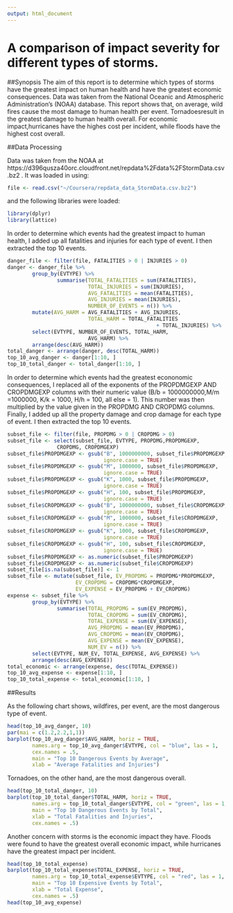 ```yaml
---
output: html_document
---
```

A comparison of impact severity for different types of storms.
===============================================================

##Synopsis
The aim of this report is to determine which types of storms have the greatest
impact on human health and have the greatest economic consequences. Data was 
taken from the National Oceanic and Atmospheric Administration's (NOAA) 
database.  This report shows that, on average, wild fires cause the most damage to human health per event.  Tornadoesresult in the greatest damage to human health overall.  For economic impact,hurricanes have the highes cost per incident, while floods have the highest cost overall.

##Data Processing

Data was taken from the NOAA at https://d396qusza40orc.cloudfront.net/repdata%2Fdata%2FStormData.csv.bz2 .  It was loaded in using:
```r
file <- read.csv("~/Coursera/repdata_data_StormData.csv.bz2")
```
and the following libraries were loaded:
```r
library(dplyr)
library(lattice)
```
In order to determine which events had the greatest impact to human health,
I added up all fatalities and injuries for each type of event.  I then extracted
the top 10 events.
```r
danger_file <- filter(file, FATALITIES > 0 | INJURIES > 0)
danger <- danger_file %>%
        group_by(EVTYPE) %>%
                summarise(TOTAL_FATALITIES = sum(FATALITIES),
                          TOTAL_INJURIES = sum(INJURIES),
                          AVG_FATALITIES = mean(FATALITIES),
                          AVG_INJURIES = mean(INJURIES),
                          NUMBER_OF_EVENTS = n()) %>%
        mutate(AVG_HARM = AVG_FATALITIES + AVG_INJURIES,
                          TOTAL_HARM = TOTAL_FATALITIES
                                                + TOTAL_INJURIES) %>%
        select(EVTYPE, NUMBER_OF_EVENTS, TOTAL_HARM, 
                          AVG_HARM) %>%
        arrange(desc(AVG_HARM))
total_danger <- arrange(danger, desc(TOTAL_HARM))
top_10_avg_danger <- danger[1:10, ] 
top_10_total_danger <- total_danger[1:10, ]
```

In order to determine which events had the greatest econonomic consequences,
I replaced all of the exponents of the PROPDMGEXP AND CROPDMGEXP columns with their numeric value (B/b = 1000000000,M/m =1000000, K/k = 1000, H/h = 100, all else = 1).  This number was then multiplied by the value given in the PROPDMG AND CROPDMG columns.  Finally, I added up all the property damage and crop damage for each type of event.  I then extracted the top 10 events.
```r
subset_file <- filter(file, PROPDMG > 0 | CROPDMG > 0)
subset_file <- select(subset_file, EVTYPE, PROPDMG,PROPDMGEXP,
                CROPDMG, CROPDMGEXP)
subset_file$PROPDMGEXP <- gsub("B", 1000000000, subset_file$PROPDMGEXP, 
                               ignore.case = TRUE)
subset_file$PROPDMGEXP <- gsub("M", 1000000, subset_file$PROPDMGEXP, 
                               ignore.case = TRUE)
subset_file$PROPDMGEXP <- gsub("K", 1000, subset_file$PROPDMGEXP, 
                               ignore.case = TRUE)
subset_file$PROPDMGEXP <- gsub("H", 100, subset_file$PROPDMGEXP, 
                               ignore.case = TRUE)
subset_file$CROPDMGEXP <- gsub("B", 1000000000, subset_file$CROPDMGEXP, 
                               ignore.case = TRUE)
subset_file$CROPDMGEXP <- gsub("M", 1000000, subset_file$CROPDMGEXP, 
                               ignore.case = TRUE)
subset_file$CROPDMGEXP <- gsub("K", 1000, subset_file$CROPDMGEXP, 
                               ignore.case = TRUE)
subset_file$CROPDMGEXP <- gsub("H", 100, subset_file$CROPDMGEXP, 
                               ignore.case = TRUE)
subset_file$PROPDMGEXP <- as.numeric(subset_file$PROPDMGEXP)
subset_file$CROPDMGEXP <- as.numeric(subset_file$CROPDMGEXP)
subset_file[is.na(subset_file)] <- 1
subset_file <- mutate(subset_file, EV_PROPDMG = PROPDMG*PROPDMGEXP,
                      EV_CROPDMG = CROPDMG*CROPDMGEXP,
                      EV_EXPENSE = EV_PROPDMG + EV_CROPDMG)
expense <- subset_file %>%
        group_by(EVTYPE) %>%
                summarise(TOTAL_PROPDMG = sum(EV_PROPDMG),
                          TOTAL_CROPDMG = sum(EV_CROPDMG),
                          TOTAL_EXPENSE = sum(EV_EXPENSE),
                          AVG_PROPDMG = mean(EV_PROPDMG),
                          AVG_CROPDMG = mean(EV_CROPDMG),
                          AVG_EXPENSE = mean(EV_EXPENSE),
                          NUM_EV = n()) %>%
        select(EVTYPE, NUM_EV, TOTAL_EXPENSE, AVG_EXPENSE) %>%
        arrange(desc(AVG_EXPENSE))
total_economic <- arrange(expense, desc(TOTAL_EXPENSE))
top_10_avg_expense <- expense[1:10, ]
top_10_total_expense <- total_economic[1:10, ]
```

##Results

As the following chart shows, wildfires, per event, are the most dangerous type of event.  
```r
head(top_10_avg_danger, 10)
par(mai = c(1.2,2.2,1,1))
barplot(top_10_avg_danger$AVG_HARM, horiz = TRUE, 
        names.arg = top_10_avg_danger$EVTYPE, col = "blue", las = 1,
        cex.names = .5,
        main = "Top 10 Dangerous Events by Average",
        xlab = "Average Fatalities and Injuries")
```


Tornadoes, on the other hand, are the most dangerous overall.
```r
head(top_10_total_danger, 10)
barplot(top_10_total_danger$TOTAL_HARM, horiz = TRUE, 
        names.arg = top_10_total_danger$EVTYPE, col = "green", las = 1,
        main = "Top 10 Dangerous Events by Total",
        xlab = "Total Fatalities and Injuries",
        cex.names = .5)
```

Another concern with storms is the economic impact they have. Floods were found to have the greatest overall economic impact, while hurricanes have the greatest impact per incident.

```r
head(top_10_total_expense)
barplot(top_10_total_expense$TOTAL_EXPENSE, horiz = TRUE, 
        names.arg = top_10_total_expense$EVTYPE, col = "red", las = 1,
        main = "Top 10 Expensive Events by Total",
        xlab = "Total Expense",
        cex.names = .5)
head(top_10_avg_expense)
```

